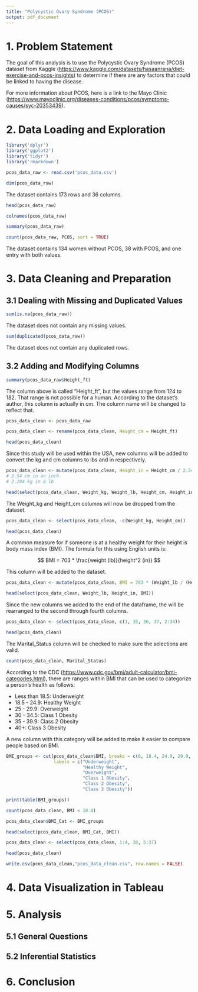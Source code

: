 ```yaml
---
title: "Polycystic Ovary Syndrome (PCOS)"
output: pdf_document
---
```


# 1. Problem Statement

The goal of this analysis is to use the Polycystic Ovary Syndrome (PCOS) dataset from Kaggle (<https://www.kaggle.com/datasets/hasaanrana/diet-exercise-and-pcos-insights>) to determine if there are any factors that could be linked to having the disease.

For more information about PCOS, here is a link to the Mayo Clinic (<https://www.mayoclinic.org/diseases-conditions/pcos/symptoms-causes/syc-20353439>).

# 2. Data Loading and Exploration

```r
library('dplyr')
library('ggplot2')
library('tidyr')
library('rmarkdown')
```

```r
pcos_data_raw <- read.csv('pcos_data.csv')
```

```r
dim(pcos_data_raw)
```

The dataset contains 173 rows and 36 columns.

```r
head(pcos_data_raw)
```

```r
colnames(pcos_data_raw)
```

```r
summary(pcos_data_raw)
```

```r
count(pcos_data_raw, PCOS, sort = TRUE)
```

The dataset contains 134 women without PCOS, 38 with PCOS, and one entry with both values.

# 3. Data Cleaning and Preparation

## 3.1 Dealing with Missing and Duplicated Values

```r
sum(is.na(pcos_data_raw))
```

The dataset does not contain any missing values.

```r
sum(duplicated(pcos_data_raw))
```

The dataset does not contain any duplicated rows.

## 3.2 Adding and Modifying Columns

```r
summary(pcos_data_raw$Height_ft)
```

The column above is called "Height_ft", but the values range from 124 to 182. That range is not possible for a human. According to the dataset's author, this column is actually in cm. The column name will be changed to reflect that.

```r
pcos_data_clean <- pcos_data_raw
```

```r
pcos_data_clean <- rename(pcos_data_clean, Height_cm = Height_ft)
```

```r
head(pcos_data_clean)
```

Since this study will be used within the USA, new columns will be added to convert the kg and cm columns to lbs and in respectively.

```r
pcos_data_clean <- mutate(pcos_data_clean, Height_in = Height_cm / 2.54, Weight_lb = Weight_kg * 2.204)
# 2.54 cm in an inch
# 2.204 kg in a lb
```

```r
head(select(pcos_data_clean, Weight_kg, Weight_lb, Height_cm, Height_in))
```

The Weight_kg and Height_cm columns will now be dropped from the dataset.

```r
pcos_data_clean <- select(pcos_data_clean, -c(Weight_kg, Height_cm))
```

```r
head(pcos_data_clean)
```

A common measure for if someone is at a healthy weight for their height is body mass index (BMI). The formula for this using English units is:

$$
BMI = 703 * \frac{weight (lb)}{height^2 (in)}
$$

This column will be added to the dataset.

```r
pcos_data_clean <- mutate(pcos_data_clean, BMI = 703 * (Weight_lb / (Height_in ^ 2)))
```

```r
head(select(pcos_data_clean, Weight_lb, Height_in, BMI))
```

Since the new columns we added to the end of the dataframe, the will be rearranged to the second through fourth columns.

```r
pcos_data_clean <- select(pcos_data_clean, c(1, 35, 36, 37, 2:34))
```

```r
head(pcos_data_clean)
```

The Marital_Status column will be checked to make sure the selections are valid.

```r
count(pcos_data_clean, Marital_Status)
```

According to the CDC (<https://www.cdc.gov/bmi/adult-calculator/bmi-categories.html>), there are ranges within BMI that can be used to categorize a person's health as follows:

-   Less than 18.5: Underweight
-   18.5 - 24.9: Healthy Weight
-   25 - 29.9: Overweight
-   30 - 34.5: Class 1 Obesity
-   35 - 39.9: Class 2 Obesity
-   40+: Class 3 Obesity

A new column with this category will be added to make it easier to compare people based on BMI.

```r
BMI_groups <- cut(pcos_data_clean$BMI, breaks = c(0, 18.4, 24.9, 29.9, 34.5, 39.9, 100), 
                  labels = c("Underweight", 
                             "Healthy Weight", 
                             "Overweight", 
                             "Class 1 Obesity", 
                             "Class 2 Obesity",
                             "Class 3 Obesity"))
```

```r
print(table(BMI_groups))
```
```r
count(pcos_data_clean, BMI < 18.4)
```

```r
pcos_data_clean$BMI_Cat <- BMI_groups
```

```r
head(select(pcos_data_clean, BMI_Cat, BMI))
```
```r
pcos_data_clean <- select(pcos_data_clean, 1:4, 38, 5:37)
```

```r
head(pcos_data_clean)
```

```r
write.csv(pcos_data_clean,"pcos_data_clean.csv", row.names = FALSE)
```

# 4. Data Visualization in Tableau

# 5. Analysis

## 5.1 General Questions

## 5.2 Inferential Statistics

# 6. Conclusion
